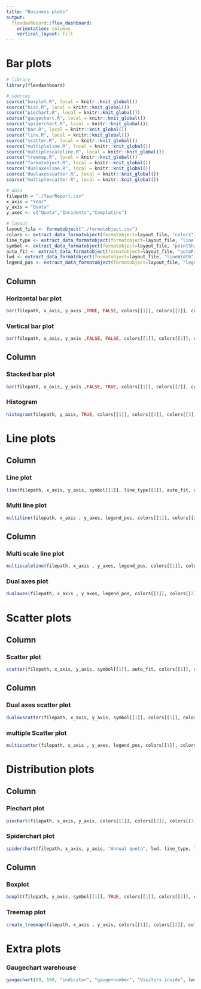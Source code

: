 ```yaml
---
title: "Business plots"
output: 
  flexdashboard::flex_dashboard:
    orientation: columns
    vertical_layout: fill
---
```

Bar plots
===

```r
# library
library(flexdashboard)

# sources
source("boxplot.R", local = knitr::knit_global())
source("hist.R", local = knitr::knit_global())
source("piechart.R", local = knitr::knit_global())
source("gaugechart.R", local = knitr::knit_global())
source("spiderchart.R", local = knitr::knit_global())
source("bar.R", local = knitr::knit_global())
source("line.R", local = knitr::knit_global())
source("scatter.R", local = knitr::knit_global())
source("multipleline.R", local = knitr::knit_global())
source("multiplescaleline.R", local = knitr::knit_global())
source("treemap.R", local = knitr::knit_global())
source("formatobject.R", local = knitr::knit_global())
source("dualaxesline.R", local = knitr::knit_global())
source("dualaxesscatter.R", local = knitr::knit_global())
source("multiplescatter.R", local = knitr::knit_global())

# data
filepath = "./YearReport.csv"
x_axis = "Year"
y_axis = "Quota"
y_axes <- c("Quota","Incidents","Complatins")

# layout
layout_file <- formatobject("./formatobject.csv")
colors <- extract_data_formatobject(formatobject=layout_file, "colors")
line_type <- extract_data_formatobject(formatobject=layout_file, "lineType")
symbol <- extract_data_formatobject(formatobject=layout_file, "pointShape")
auto_fit <- extract_data_formatobject(formatobject=layout_file, "autoFit")
lwd <- extract_data_formatobject(formatobject=layout_file, "lineWidth")
legend_pos <- extract_data_formatobject(formatobject=layout_file, "legendPosition")
```

Column {data-width=500}
-----------------------------------------------------------------------

### Horizontal bar plot

```r
bar(filepath, x_axis, y_axis ,TRUE, FALSE, colors[[1]], colors[[2]], colors[[3]], colors[[4]], colors[[5]], colors[[6]])
```

### Vertical bar plot

```r
bar(filepath, x_axis, y_axis ,FALSE, FALSE, colors[[1]], colors[[2]], colors[[3]], colors[[4]], colors[[5]], colors[[6]])
```

Column {data-width=500}
-----------------------------------------------------------------------

### Stacked bar plot

```r
bar(filepath, x_axis, y_axis ,FALSE, TRUE, colors[[1]], colors[[2]], colors[[3]], colors[[4]], colors[[5]], colors[[6]])
```

### Histogram
```r
histogram(filepath, y_axis, TRUE, colors[[1]], colors[[2]], colors[[3]], colors[[4]], colors[[5]], colors[[6]])
```

Line plots
===

Column {data-width=500}
-----------------------------------------------------------------------

### Line plot

```r
line(filepath, x_axis, y_axis, symbol[[1]], line_type[[1]], auto_fit, colors[[1]], colors[[2]])
```

### Multi line plot

```r
multiline(filepath, x_axis , y_axes, legend_pos, colors[[1]], colors[[2]], colors[[3]], colors[[4]], colors[[5]], colors[[6]])
```

Column {data-width=500}
-----------------------------------------------------------------------

### Multi scale line plot

```r
multiscaleline(filepath, x_axis , y_axes, legend_pos, colors[[1]], colors[[2]], colors[[3]], colors[[4]], colors[[5]], colors[[6]])
```

### Dual axes plot

```r
dualaxes(filepath, x_axis , y_axes, legend_pos, colors[[1]], colors[[2]], colors[[3]], colors[[4]], colors[[5]], colors[[6]])
```

Scatter plots
===

Column {data-width=500}
----------------------------------------------------------------------

### Scatter plot

```r
scatter(filepath, x_axis, y_axis, symbol[[1]], auto_fit, colors[[1]], colors[[2]])
```

Column {data-width=500}
----------------------------------------------------------------------

### Dual axes scatter plot
```r
dualaxscatter(filepath, x_axis, y_axis, symbol[[1]], colors[[1]], colors[[2]], colors[[3]], colors[[4]], colors[[5]], colors[[6]])
```

### multiple Scatter plot
```r
multiscatter(filepath, x_axis , y_axes, legend_pos, colors[[1]], colors[[2]], colors[[3]], colors[[4]], colors[[5]], colors[[6]])
```

Distribution plots
===

Column {data-width=500}
----------------------------------------------------------------------

### Piechart plot
```r
piechart(filepath, x_axis, y_axis, colors[[1]], colors[[2]], colors[[3]], colors[[4]], colors[[5]], colors[[6]])
```

### Spiderchart plot
```r
spiderchart(filepath, x_axis, y_axis, "Annual quota", lwd, line_type, lwd/2, colors[[1]], colors[[2]], colors[[3]], colors[[4]])
```

Column {data-width=500}
----------------------------------------------------------------------

### Boxplot
```r
boxplt(filepath, y_axis, symbol[[1]], TRUE, colors[[1]], colors[[2]], colors[[3]], colors[[4]], colors[[5]], colors[[6]])
```

### Treemap plot
```r
create_treemap(filepath, x_axis , y_axis, colors[[1]], colors[[2]], colors[[3]], colors[[4]], colors[[5]], colors[[6]])
```

Extra plots
===

### Gaugechart warehouse
```r
gaugechart(69, 100, "indicator", "gauge+number", "Visitors inside", lwd*4, lwd/2, lwd/2, lwd, lwd/2, "Arial", colors[[1]], colors[[2]], colors[[3]], colors[[4]], colors[[5]], colors[[6]])
```

